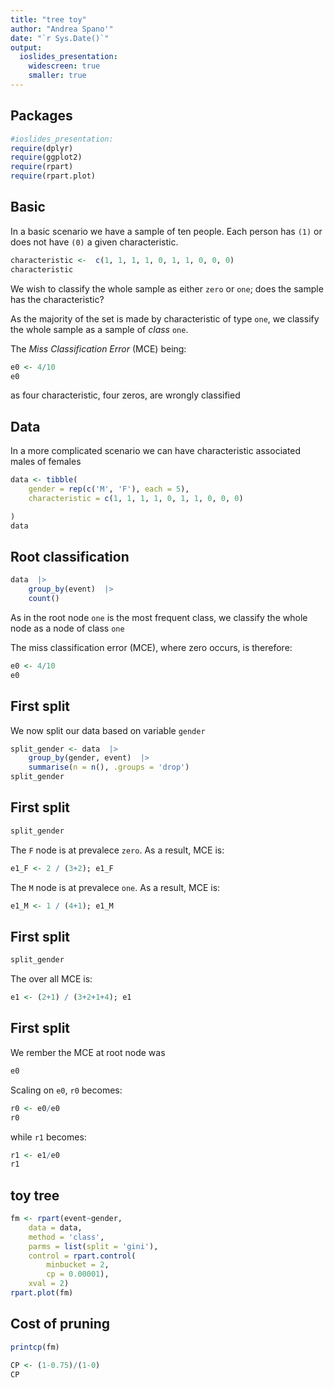 ```yaml
---
title: "tree toy"
author: "Andrea Spano'"
date: "`r Sys.Date()`"
output:
  ioslides_presentation:
    widescreen: true
    smaller: true
---
```


## Packages

```r
#ioslides_presentation:
require(dplyr)
require(ggplot2)
require(rpart)
require(rpart.plot)
```

## Basic 

In a basic scenario we have a sample of ten people. 
Each person has `(1)` or does not have `(0)` a given characteristic. 

```r
characteristic <-  c(1, 1, 1, 1, 0, 1, 1, 0, 0, 0)
characteristic
```

We wish to classify the whole sample as either `zero` or `one`; does the sample has the characteristic? 

As the majority of the set is made by characteristic of type `one`, we classify the whole sample as a sample of _class_ `one`.

The _Miss Classification Error_ (MCE) being:

```r
e0 <- 4/10
e0
```

as four characteristic, four zeros, are wrongly classified 




## Data

In a more complicated scenario we can have characteristic associated males of females

```r
data <- tibble(
    gender = rep(c('M', 'F'), each = 5), 
    characteristic = c(1, 1, 1, 1, 0, 1, 1, 0, 0, 0)

)
data
```


## Root classification {.columns-2 .smaller}


```r
data  |> 
    group_by(event)  |> 
    count()
```    

As in the root node `one` is the most frequent class, we classify the whole node as a node of class `one`

The miss classification error (MCE), where zero occurs, is therefore:

```r
e0 <- 4/10 
e0
```

## First split 

We now split our data based on variable `gender`

```r
split_gender <- data  |> 
    group_by(gender, event)  |> 
    summarise(n = n(), .groups = 'drop')
split_gender    
 ```   



## First split 

```r
split_gender
```

The `F` node is at prevalece `zero`. As a result, MCE is:

```r
e1_F <- 2 / (3+2); e1_F
```

The `M` node is at prevalece `one`. As a result, MCE is:

```r
e1_M <- 1 / (4+1); e1_M
```

## First split 

```r
split_gender
```

The over all MCE is:

```r
e1 <- (2+1) / (3+2+1+4); e1
```

## First split 

We rember the MCE at root node was 
```r
e0
```

Scaling on `e0`, `r0` becomes:

```r
r0 <- e0/e0
r0
```

while `r1` becomes:

```r
r1 <- e1/e0
r1
```


## toy tree

```r
fm <- rpart(event~gender, 
    data = data, 
    method = 'class',
    parms = list(split = 'gini'), 
    control = rpart.control(
        minbucket = 2,
        cp = 0.00001),
    xval = 2)
rpart.plot(fm)
```

## Cost of pruning 

```r
printcp(fm)    
```
```r
CP <- (1-0.75)/(1-0)
CP
```


